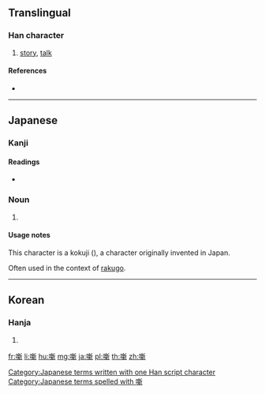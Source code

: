 ==Translingual==

===Han character===
{{Han char|rn=30|rad=口|as=13|sn=16|four=|canj=RYDL|ids=⿰口新}}

# [[story]], [[talk]]

====References====
* {{Han ref|kx=0211.121|dkj=04433|dj=0434.080|hdz=10693.101|uh=567A|ud=22138}}

----

==Japanese==

===Kanji===
{{ja-kanji|grade=|rs=口13}}

====Readings====
* {{ja-readings|on=|kun=[[はなし]] (hanashi)}}

===Noun===
{{ja-noun|はなし}}

# {{alternative form of|話|lang=ja}}

====Usage notes====
This character is a kokuji ({{ja-l|国字}}), a character originally invented in Japan.

Often used in the context of [[rakugo]].

[[Category:Japanese terms written with one Han script character]]
[[Category:Japanese terms spelled with 噺]]

----

==Korean==

===Hanja===
{{ko-hanja|hangeul=[[신]]|rv=sin|mr=sin}}

# {{defn|lang=ko|sort=口13}}

[[fr:噺]]
[[li:噺]]
[[hu:噺]]
[[mg:噺]]
[[ja:噺]]
[[pl:噺]]
[[th:噺]]
[[zh:噺]]